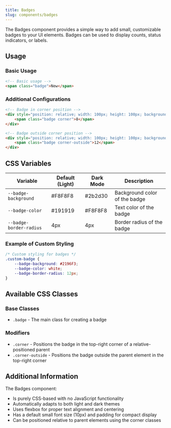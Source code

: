 ```yaml
---
title: Badges
slug: components/badges
---
```


The Badges component provides a simple way to add small, customizable badges to your UI elements. Badges can be used to display counts, status indicators, or labels.

## Usage

### Basic Usage

```html
<!-- Basic usage -->
<span class="badge">New</span>
```

### Additional Configurations

```html
<!-- Badge in corner position -->
<div style="position: relative; width: 100px; height: 100px; background-color: #f0f0f0;">
    <span class="badge corner">8</span>
</div>

<!-- Badge outside corner position -->
<div style="position: relative; width: 100px; height: 100px; background-color: #f0f0f0;">
    <span class="badge corner-outside">12</span>
</div>
```

## CSS Variables

| Variable | Default (Light) | Dark Mode | Description |
| -------- | --------------- | --------- | ----------- |
| `--badge-background` | #F8F8F8 | #2b2d30 | Background color of the badge |
| `--badge-color` | #191919 | #F8F8F8 | Text color of the badge |
| `--badge-border-radius` | 4px | 4px | Border radius of the badge |

### Example of Custom Styling

```css
/* Custom styling for badges */
.custom-badge {
    --badge-background: #2196F3;
    --badge-color: white;
    --badge-border-radius: 12px;
}
```

## Available CSS Classes

### Base Classes
- `.badge` - The main class for creating a badge

### Modifiers
- `.corner` - Positions the badge in the top-right corner of a relative-positioned parent
- `.corner-outside` - Positions the badge outside the parent element in the top-right corner

## Additional Information

The Badges component:
- Is purely CSS-based with no JavaScript functionality
- Automatically adapts to both light and dark themes
- Uses flexbox for proper text alignment and centering
- Has a default small font size (10px) and padding for compact display
- Can be positioned relative to parent elements using the corner classes
